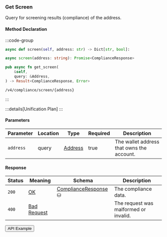 
### Get Screen

Query for screening results (compliance) of the address.

#### Method Declaration

:::code-group

```python [Python]
async def screen(self, address: str) -> Dict[str, bool]:
```

```typescript [TypeScript]
async screen(address: string): Promise<ComplianceResponse>
```

```rust [Rust]
pub async fn get_screen(
    &self,
    query: &Address,
) -> Result<ComplianceResponse, Error>
```

```url [API]
/v4/compliance/screen/{address}
```

:::

:::details[Unification Plan]
:::

#### Parameters

| Parameter | Location | Type      | Required | Description                               |
| --------- | -------- | --------- | -------- | ----------------------------------------- |
| `address` | query    | [Address] | true     | The wallet address that owns the account. |

#### Response

| Status | Meaning       | Schema                 | Description                           |
| ------ | ------------- | ---------------------- | ------------------------------------- |
| `200`  | [OK]          | [ComplianceResponse] ⛁ | The compliance data.                  |
| `400`  | [Bad Request] |                        | The request was malformed or invalid. |

<Button href="https://indexer.v4testnet.dydx.exchange/v4/screen?address=dydx14zzueazeh0hj67cghhf9jypslcf9sh2n5k6art">
  API Example
</Button>

[Address]: /types/address
[u32]: /types/u32
[OK]: /types/ok
[ComplianceResponse]: /types/compliance_response
[Bad Request]: /types/bad-request
